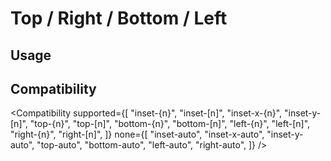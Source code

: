 
# Top / Right / Bottom / Left

## Usage

<Usage />

## Compatibility

<Compatibility
  supported={[
    "inset-{n}",
    "inset-[n]",
    "inset-x-{n}",
    "inset-y-[n]",
    "top-{n}",
    "top-[n]",
    "bottom-{n}",
    "bottom-[n]",
    "left-{n}",
    "left-[n]",
    "right-{n}",
    "right-[n]",
  ]}
  none={[
    "inset-auto",
    "inset-x-auto",
    "inset-y-auto",
    "top-auto",
    "bottom-auto",
    "left-auto",
    "right-auto",
  ]}
/>
